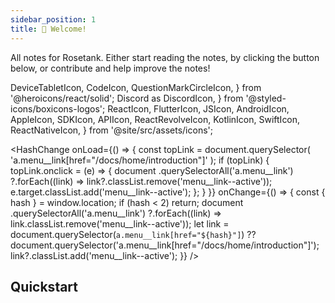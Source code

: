 ```yaml
---
sidebar_position: 1
title: 👋 Welcome!
---
```


All notes for Rosetank. Either start reading the notes, by clicking the button below, or contribute and help improve the notes!

<!--truncate-->

  DeviceTabletIcon,
  CodeIcon,
  QuestionMarkCircleIcon,
} from '@heroicons/react/solid';
  Discord as DiscordIcon,
} from '@styled-icons/boxicons-logos';
  ReactIcon,
  FlutterIcon,
  JSIcon,
  AndroidIcon,
  AppleIcon,
  SDKIcon,
  APIIcon,
  ReactRevolveIcon,
  KotlinIcon,
  SwiftIcon,
  ReactNativeIcon,
} from '@site/src/assets/icons';

<!-- Hack for highlighting menu links with anchor tags -->

<HashChange
  onLoad={() => {
    const topLink = document.querySelector(
      'a.menu__link[href="/docs/home/introduction"]'
    );
    if (topLink) {
      topLink.onclick = (e) => {
        document
          .querySelectorAll('a.menu__link')
          ?.forEach((link) => link?.classList.remove('menu__link--active'));
        e.target.classList.add('menu__link--active');
      };
    }
  }}
  onChange={() => {
    const { hash } = window.location;
    if (hash < 2) return;
    document
      .querySelectorAll('a.menu__link')
      ?.forEach((link) => link.classList.remove('menu__link--active'));
    let link =
      document.querySelector(`a.menu__link[href="${hash}"]`) ??
      document.querySelector('a.menu__link[href="/docs/home/introduction"]');
    link?.classList.add('menu__link--active');
  }}
/>


## Quickstart

<div className="grid xl:grid-cols-6 gap-4">

<GetStartedCard
  title="Business Context"
  className="xl:col-span-2 from-[#4B6CB7] to-[#3d6e25]"
  getStartedLink="/business/About-business"
  repoLink="/business/About-business"
  bgClassName="h-48 rotate-[-28deg] right-[-48px] bottom-[-6rem]"
/>
<GetStartedCard
  title="Data"
  className="xl:col-span-2 from-[#3b5694] to-[#7d3059]"
  getStartedLink="/data/About-data"
  repoLink="/data/About-data"
  bgClassName="h-48 rotate-[-28deg] right-[-48px] bottom-[-6rem]"
/>
<GetStartedCard
  title="Digital Environments"
  className="xl:col-span-2 from-[#3b5694] to-[#296b69]"
  getStartedLink="/digital-environments/About-digital-environments"
  repoLink="/digital-environments/About-digital-environments"
  bgClassName="h-48 rotate-[-28deg] right-[-48px] bottom-[-6rem]"
/>
</div>

